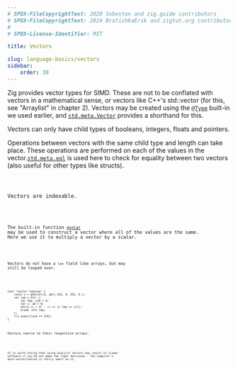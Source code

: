 ```yaml
---
# SPDX-FileCopyrightText: 2020 Sobeston and zig.guide contributors
# SPDX-FileCopyrightText: 2024 BratishkaErik and zigtut.org contributors
#
# SPDX-License-Identifier: MIT

title: Vectors

slug: language-basics/vectors
sidebar:
    order: 30
---
```




Zig provides vector types for SIMD. These are not to be conflated with vectors
in a mathematical sense, or vectors like C++'s std::vector (for this, see
"Arraylist" in chapter 2). Vectors may be created using the
[`@Type`](https://ziglang.org/documentation/master/#Type) built-in we used
earlier, and
[`std.meta.Vector`](https://ziglang.org/documentation/master/std/#std;meta.Vector)
provides a shorthand for this.

Vectors can only have child types of booleans, integers, floats and pointers.

Operations between vectors with the same child type and length can take place.
These operations are performed on each of the values in the
vector.[`std.meta.eql`](https://ziglang.org/documentation/master/std/#std;meta.eql)
is used here to check for equality between two vectors (also useful for other
types like structs).

<Code code={VectorsAdd} collapse="1-2" lang="zig"/>

Vectors are indexable.

<Code code={VectorsIndexing} collapse="1-2" lang="zig"/>

The built-in function
[`@splat`](https://ziglang.org/documentation/master/#splat) may be used to
construct a vector where all of the values are the same. Here we use it to
multiply a vector by a scalar.

<Code code={VectorsSplatScalar} collapse="1-4" lang="zig"/>

Vectors do not have a `len` field like arrays, but may still be looped over.

<Code code={VectorsLooping} collapse="1-2" lang="zig"/>

```zig
test "vector looping" {
    const x = @Vector(4, u8){ 255, 0, 255, 0 };
    var sum = blk: {
        var tmp: u10 = 0;
        var i: u8 = 0;
        while (i < 4) : (i += 1) tmp += x[i];
        break :blk tmp;
    };
    try expect(sum == 510);
}
```

Vectors coerce to their respective arrays.

<Code code={VectorsCoercion} lang="zig"/>

It is worth noting that using explicit vectors may result in slower software if
you do not make the right decisions - the compiler's auto-vectorisation is
fairly smart as-is.
